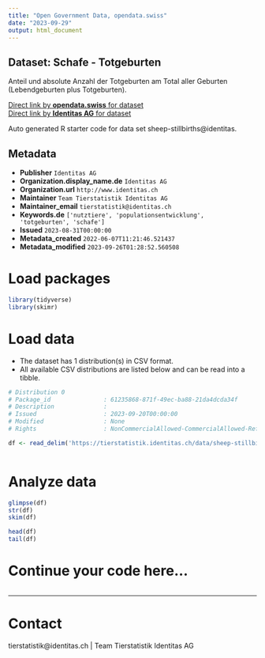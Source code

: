 ```yaml
---
title: "Open Government Data, opendata.swiss"
date: "2023-09-29"
output: html_document
---
```


## Dataset: Schafe - Totgeburten

Anteil und absolute Anzahl der Totgeburten am Total aller Geburten (Lebendgeburten plus Totgeburten).

[Direct link by **opendata.swiss** for dataset](https://opendata.swiss/de/dataset/schafe-totgeburten)<br>
[Direct link by **Identitas AG** for dataset](https://tierstatistik.identitas.ch/)

Auto generated R starter code for data set sheep-stillbirths@identitas.

## Metadata

- **Publisher** `Identitas AG`
- **Organization.display_name.de** `Identitas AG`
- **Organization.url** `http://www.identitas.ch`
- **Maintainer** `Team Tierstatistik Identitas AG`
- **Maintainer_email** `tierstatistik@identitas.ch`
- **Keywords.de** `['nutztiere', 'populationsentwicklung', 'totgeburten', 'schafe']`
- **Issued** `2023-08-31T00:00:00`
- **Metadata_created** `2022-06-07T11:21:46.521437`
- **Metadata_modified** `2023-09-26T01:28:52.560508`


# Load packages

```r

library(tidyverse)
library(skimr)

```

# Load data

-   The dataset has 1 distribution(s) in CSV format.
-   All available CSV distributions are listed below and can be read into a tibble.

```r

# Distribution 0
# Package_id               : 61235868-871f-49ec-ba88-21da4dcda34f
# Description              : 
# Issued                   : 2023-09-20T00:00:00
# Modified                 : None
# Rights                   : NonCommercialAllowed-CommercialAllowed-ReferenceRequired

df <- read_delim('https://tierstatistik.identitas.ch/data/sheep-stillbirths.csv')



```

# Analyze data

```r

glimpse(df)
str(df)
skim(df)

head(df)
tail(df)

```

# Continue your code here...

```r

```

------------------------------------------------------------------------

# Contact

tierstatistik@identitas.ch | Team Tierstatistik Identitas AG
